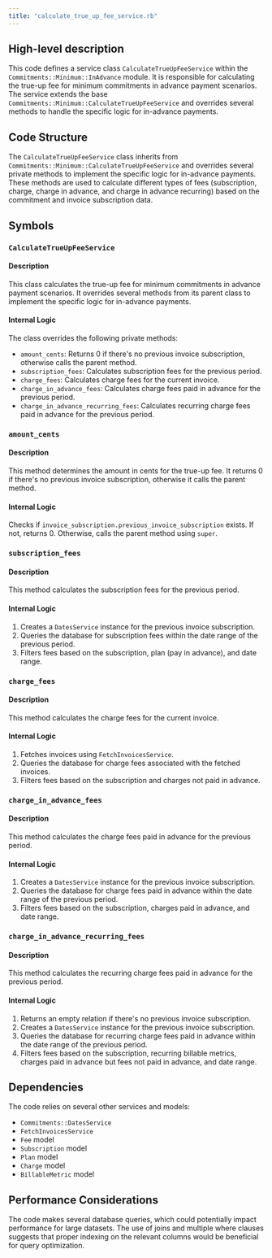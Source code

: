 ```yaml
---
title: "calculate_true_up_fee_service.rb"
---
```


## High-level description
This code defines a service class `CalculateTrueUpFeeService` within the `Commitments::Minimum::InAdvance` module. It is responsible for calculating the true-up fee for minimum commitments in advance payment scenarios. The service extends the base `Commitments::Minimum::CalculateTrueUpFeeService` and overrides several methods to handle the specific logic for in-advance payments.

## Code Structure
The `CalculateTrueUpFeeService` class inherits from `Commitments::Minimum::CalculateTrueUpFeeService` and overrides several private methods to implement the specific logic for in-advance payments. These methods are used to calculate different types of fees (subscription, charge, charge in advance, and charge in advance recurring) based on the commitment and invoice subscription data.

## Symbols

### `CalculateTrueUpFeeService`
#### Description
This class calculates the true-up fee for minimum commitments in advance payment scenarios. It overrides several methods from its parent class to implement the specific logic for in-advance payments.

#### Internal Logic
The class overrides the following private methods:
- `amount_cents`: Returns 0 if there's no previous invoice subscription, otherwise calls the parent method.
- `subscription_fees`: Calculates subscription fees for the previous period.
- `charge_fees`: Calculates charge fees for the current invoice.
- `charge_in_advance_fees`: Calculates charge fees paid in advance for the previous period.
- `charge_in_advance_recurring_fees`: Calculates recurring charge fees paid in advance for the previous period.

### `amount_cents`
#### Description
This method determines the amount in cents for the true-up fee. It returns 0 if there's no previous invoice subscription, otherwise it calls the parent method.

#### Internal Logic
Checks if `invoice_subscription.previous_invoice_subscription` exists. If not, returns 0. Otherwise, calls the parent method using `super`.

### `subscription_fees`
#### Description
This method calculates the subscription fees for the previous period.

#### Internal Logic
1. Creates a `DatesService` instance for the previous invoice subscription.
2. Queries the database for subscription fees within the date range of the previous period.
3. Filters fees based on the subscription, plan (pay in advance), and date range.

### `charge_fees`
#### Description
This method calculates the charge fees for the current invoice.

#### Internal Logic
1. Fetches invoices using `FetchInvoicesService`.
2. Queries the database for charge fees associated with the fetched invoices.
3. Filters fees based on the subscription and charges not paid in advance.

### `charge_in_advance_fees`
#### Description
This method calculates the charge fees paid in advance for the previous period.

#### Internal Logic
1. Creates a `DatesService` instance for the previous invoice subscription.
2. Queries the database for charge fees paid in advance within the date range of the previous period.
3. Filters fees based on the subscription, charges paid in advance, and date range.

### `charge_in_advance_recurring_fees`
#### Description
This method calculates the recurring charge fees paid in advance for the previous period.

#### Internal Logic
1. Returns an empty relation if there's no previous invoice subscription.
2. Creates a `DatesService` instance for the previous invoice subscription.
3. Queries the database for recurring charge fees paid in advance within the date range of the previous period.
4. Filters fees based on the subscription, recurring billable metrics, charges paid in advance but fees not paid in advance, and date range.

## Dependencies
The code relies on several other services and models:
- `Commitments::DatesService`
- `FetchInvoicesService`
- `Fee` model
- `Subscription` model
- `Plan` model
- `Charge` model
- `BillableMetric` model

## Performance Considerations
The code makes several database queries, which could potentially impact performance for large datasets. The use of joins and multiple where clauses suggests that proper indexing on the relevant columns would be beneficial for query optimization.
